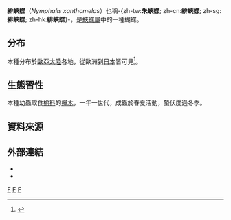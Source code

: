 {{NoteTA
|G1=Butterfly
}}
{{Speciesbox
| taxon = Nymphalis xanthomelas
| image = Nymphalis xanthomelas formosana dorsal view 2014027.jpg
| image_caption =
| image2 = Nymphalis xanthomelas formosana ventral view 20140427.jpg
| image2_caption = 台灣產亞種（''N. x. formosana''）
| binomial_authority = (Denis & Schiffermüller, 1775)
| synonyms = ''Papilio xanthomelas''
}}

'''緋蛺蝶'''（''Nymphalis xanthomelas''）也稱-{zh-tw:'''朱蛺蝶'''; zh-cn:'''緋蛺蝶'''; zh-sg:'''緋蛺蝶'''; zh-hk:'''緋蛺蝶'''}-，是[[蛺蝶屬|蛺蝶屬]]中的一種蝴蝶。

==分布==
本種分布於[[歐亞大陸|歐亞大陸]]各地，從歐洲到[[日本|日本]]皆可見<ref name="978-986-177-668-2">{{cite book|author=徐堉峰 |coauthors= |title=台灣蝴蝶圖鑑．下（蛺蝶） |year=2013 |publisher=晨星出版社 |location=台中市 |isbn=978-986-177-668-2 }}</ref>。

==生態習性==
本種幼蟲取食[[榆科|榆科]]的[[櫸木|櫸木]]，一年一世代，成蟲於春夏活動，蟄伏度過冬季。

==資料來源==
{{reflist}}

==外部連結==
* {{TaiBNET| zh=緋蛺蝶| id=347179| binomial=Nymphalis xanthomelas| sub = formosana | authority=Matsumura, 1925| var= | accessdate=2015/04/12}} 
* {{Commonscat-inline|Nymphalis xanthomelas|緋蛺蝶}}
{{taxonbar}}
[[Category:_1775年描述的昆虫|F]]
[[Category:蛺蝶屬|F]]
[[Category:臺灣蝴蝶|F]]